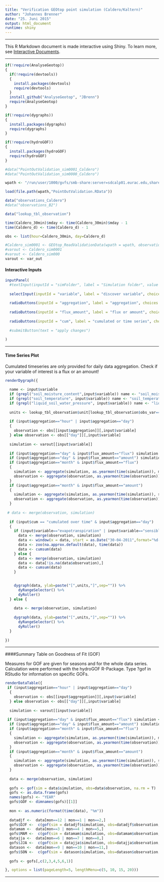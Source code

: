 ```yaml
---
title: "Verification GEOtop point simulation (Caldero/Kaltern)"
author: "Johannes Brenner"
date: "25. Juni 2015"
output: html_document
runtime: shiny
---
```


***

This R Markdown document is made interactive using Shiny. To learn more, see [Interactive Documents](http://rmarkdown.rstudio.com/authoring_shiny.html).

***

```r

if(!require(AnalyseGeotop))
{
  if(!require(devtools))
  {
    install.packages(devtools)
    require(devtools)
  }
  install_github("AnalyseGeotop", "JBrenn")
  require(AnalyseGeotop)
}

if(!require(dygraphs))
{
  install.packages(dygraphs)
  require(dygraphs)
}

if(!require(hydroGOF))
{
  install.packages(hydroGOF)
  require(hydroGOF)
}

#data("PointOutValidation_sim0001_Caldero")
#data("PointOutValidation_sim0000_Caldero")

wpath <- "/run/user/1000/gvfs/smb-share:server=sdcalp01.eurac.edu,share=data2/Simulations/Simulation_GEOtop_1_225_ZH/Vinschgau/SimTraining/BrJ/MonaLisa/1D/Kaltern/sim006"

load(file.path(wpath,"PointOutValidation.RData"))

data("observations_Caldero")
#data("observations_B2")

data("lookup_tbl_observation")

time(Caldero_30min)$mday <- time(Caldero_30min)$mday - 1
time(Caldero_d) <- time(Caldero_d) - 1

obs <- list(hour=Caldero_30min, day=Caldero_d)

#Caldero_sim0001 <- GEOtop_ReadValidationData(wpath = wpath, observations = obs, soil_files = T, save_rData = T)
#varout <- Caldero_sim0001
#varout <- Caldero_sim000
varout <- var_out

```

#### Interactive Inputs

```r
inputPanel(
  #textInput(inputId = "simFolder", label = "Simulation folder", value = "")
  
  selectInput(inputId = "variable", label = "discover variable", choices = names(Caldero_d), selected = "air_temperature"),
  
  radioButtons(inputId = "aggregation", label = "aggregation", choices = c("hour","day","month"), selected = "day", inline = FALSE),
  
  radioButtons(inputId = "flux_amount", label = "flux or amount", choices = c("flux","amount"), selected = "flux", inline = FALSE),
  
  radioButtons(inputId = "cum", label = "cumulated or time series", choices = c("time series","cumulated over time"), selected = "time series", inline = FALSE)
  
  #submitButton(text = "apply changes")
  
)

```

***

#### Time Series Plot

Cumulated timeseries are only provided for daily data aggregation. Check if your variable of interest is a flux or an amount!

```r

renderDygraph({
  
  name <- input$variable
  if (grepl("soil_moisture_content",input$variable)) name <- "soil_moisture_content"
  if (grepl("soil_temperature", input$variable)) name <- "soil_temperature"
  if (grepl("liquid_soil_water_pressure", input$variable)) name <- "liquid_soil_water_pressure"
   
  units <- lookup_tbl_observation$unit[lookup_tbl_observation$obs_var==name]
  
  if (input$aggregation=="hour" | input$aggregation=="day")
  {
    observation <- obs[[input$aggregation]][,input$variable]
  } else observation <- obs[["day"]][,input$variable]
  
  simulation <- varout[[input$variable]]
  
  if (input$aggregation=="day" & input$flux_amount=="flux") simulation <- aggregate(simulation, as.Date(time(simulation)), mean, na.rm=T) 
  if (input$aggregation=="day" & input$flux_amount=="amount") simulation <- aggregate(simulation, as.Date(time(simulation)), sum, na.rm=F)
  if (input$aggregation=="month" & input$flux_amount=="flux") 
  {
    simulation <- aggregate(simulation, as.yearmon(time(simulation)), mean, na.rm=T)
    observation <- aggregate(observation, as.yearmon(time(observation)), mean, na.rm=T)
  } 
  if (input$aggregation=="month" & input$flux_amount=="amount") 
  {
    simulation <- aggregate(simulation, as.yearmon(time(simulation)), sum, na.rm=F)
    observation <- aggregate(observation, as.yearmon(time(observation)), sum, na.rm=F)
  } 
  
 # data <- merge(observation, simulation)
  
  if (input$cum == "cumulated over time" & input$aggregation=="day")
  {
    if (input$variable=="evapotranspiration" | input$variable=="sensible_heat_flux_in_air" | input$variable=="latent_heat_flux_in_air") {
      data <- merge(observation, simulation)
      data <- window(x = data, start = as.Date("30-04-2011",format="%d-%m-%Y"), end = as.Date("17-04-2013", format="%d-%m-%Y"))
      data <- zoo(na.approx.default(data), time(data))
      data <- cumsum(data) 
    } else {
      data <- merge(observation, simulation)
      data <- data[!is.na(data$observation),]
      data <- cumsum(data)
    }

    
    dygraph(data, ylab=paste("[",units,"]",sep="")) %>%
      dyRangeSelector() %>%
      dyRoller()
  } else {
    
    data <- merge(observation, simulation)
    
    dygraph(data, ylab=paste("[",units,"]",sep="")) %>%
      dyRangeSelector() %>%
      dyRoller()
  }
 
})

```
  
***

####Summary Table on Goodness of Fit (GOF)

Measures for GOF are given for seasons and for the whole data series. Calculation were performed with the hydroGOF R-Package. Type ?gof in RStudio for information on specific GOFs.

```r

renderDataTable({
 if (input$aggregation=="hour" | input$aggregation=="day")
  {
    observation <- obs[[input$aggregation]][,input$variable]
  } else observation <- obs[["day"]][,input$variable]
  
  simulation <- varout[[input$variable]]
  
 if (input$aggregation=="day" & input$flux_amount=="flux") simulation <- aggregate(simulation, as.Date(time(simulation)), mean, na.rm=T) 
  if (input$aggregation=="day" & input$flux_amount=="amount") simulation <- aggregate(simulation, as.Date(time(simulation)), sum, na.rm=F)
  if (input$aggregation=="month" & input$flux_amount=="flux") 
  {
    simulation <- aggregate(simulation, as.yearmon(time(simulation)), mean, na.rm=T)
    observation <- aggregate(observation, as.yearmon(time(observation)), mean, na.rm=T)
  } 
  if (input$aggregation=="month" & input$flux_amount=="amount") 
  {
    simulation <- aggregate(simulation, as.yearmon(time(simulation)), sum, na.rm=F)
    observation <- aggregate(observation, as.yearmon(time(observation)), sum, na.rm=F)
  } 
  
  data <- merge(observation, simulation)
  
  gofs <- gof(sim = data$simulation, obs=data$observation, na.rm = T)
  gofs <- as.data.frame(gofs)
  names(gofs) <- "YEAR"
  gofs$GOF <- dimnames(gofs)[[1]]
  
  mon <- as.numeric(format(time(data), "%m"))
  
  datadjf <-  data[mon==12 | mon==1 | mon==2,]
  gofs$DJF <-  c(gof(sim = datadjf$simulation, obs=datadjf$observation, na.rm = T))
  datamam <-  data[mon==3 | mon==4 | mon==5,]
  gofs$MAM <-  c(gof(sim = datamam$simulation, obs=datamam$observation, na.rm = T))
  datajja <-  data[mon==6 | mon==7 | mon==8,]
  gofs$JJA <-  c(gof(sim = datajja$simulation, obs=datajja$observation, na.rm = T))
  datason <-  data[mon==9 | mon==10 | mon==11,]
  gofs$SON <-  c(gof(sim = datason$simulation, obs=datason$observation, na.rm = T))
  
  gofs <- gofs[,c(2,3,4,5,6,1)]

}, options = list(pageLength=5, lengthMenu=c(5, 10, 15, 20)))

```

***
